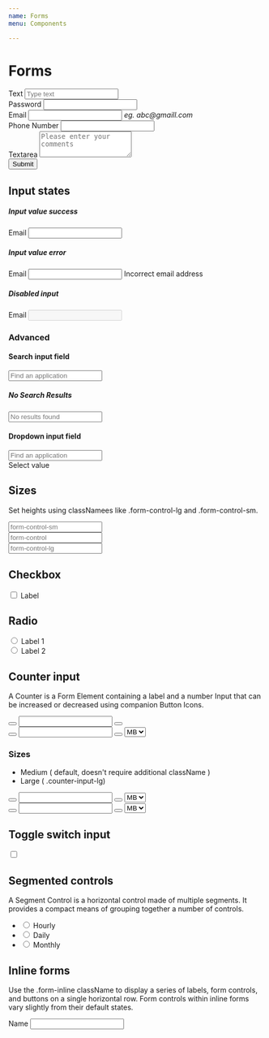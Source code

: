 ```yaml
---
name: Forms
menu: Components

---
```


# Forms

<Playground>
<form>
    <div className="form-group">
        <label className="form-control-label">
            Text
        </label>
        <input type="text" className="form-control" placeholder="Type text" />
    </div>
    <div className="form-group">
        <label className="form-control-label">
            Password
        </label>
        <input type="password" className="form-control" />
    </div>
    <div className="form-group">
        <label className="form-control-label">
            Email
        </label>
        <input type="email" className="form-control" />
        <span className="small"><i>eg. abc@gmaill.com</i></span>
    </div>
    <div className="form-group hide-spinner">
        <label className="form-control-label">
            Phone Number
        </label>
        <input type="number" className="form-control" />
    </div>
    <div className="form-group">
        <label>Textarea</label>
        <textarea className="form-control" placeholder="Please enter your comments" rows="3"></textarea>
    </div>
    <button className="btn btn-primary" data-dismiss="modal">
        Submit
    </button>
</form>
</Playground>

## Input states
<Playground>
<h5>Input value success</h5>
  <div className="form-group success">
      <label className="form-control-label">
          Email
      </label>
      <input type="text" className="form-control" defaultValue="xyz@gmail.com"/>
  </div>
<h5>Input value error</h5>
  <div className="form-group error">
      <label className="form-control-label">
          Email
      </label>
      <input type="text" className="form-control" defaultValue="xyz.com.com"/>
      <span className="small">Incorrect email address</span>
  </div> 
<h5>Disabled input</h5>
  <div className="form-group">
      <label className="form-control-label">
          Email
      </label>
      <input type="text" className="form-control" defaultValue="xyz@gmail.com" disabled/>
  </div>
</Playground>

### Advanced
#### Search input field
<Playground>
  <div className="input-search-icon_wrapper">
    <input className="form-control" placeholder="Find an application"/>
    <div className="input-search-icon">
    </div>
  </div>
<h5 className="mt-3">No Search Results</h5>
  <div className="input-search-icon_wrapper error">
    <input className="form-control" placeholder="No results found"/>
    <div className="input-search-icon">
    </div>
  </div>
</Playground>

#### Dropdown input field
<Playground>
  <div className="input-field_wrapper">
    <div><input className="form-control" placeholder="Find an application"/></div>
    <div className="input-field_dropdown">
        <div className="input-field_dropdown_content">
          <span>Select value</span>
          <div className="btn-light btn-flat collapsable-item-project" role="button">
            <i className="mi mi-chevron-down mi-1x"></i>
          </div>
        </div>
    </div>
  </div>
</Playground>

## Sizes
Set heights using classNamees like .form-control-lg and .form-control-sm.

<Playground>
<div className="form-group">
   <input className="form-control form-control-sm" placeholder="form-control-sm"/>
</div>
<div className="form-group">
   <input className="form-control" placeholder="form-control"/>
</div>
<div className="form-group">
   <input className="form-control form-control-lg" placeholder="form-control-lg"/>
</div>
</Playground>

## Checkbox
<Playground>
<div className="custom-control custom-checkbox">
  <input type="checkbox" className="custom-control-input" id="customCheck1"/>
  <label className="custom-control-label" htmlFor="customCheck1">Label</label>
</div>
</Playground>

## Radio
<Playground>
<div className="custom-control custom-radio">
  <input type="radio" id="customRadio1" name="customRadio" className="custom-control-input" defaultChecked="checked"/>
  <label className="custom-control-label" htmlFor="customRadio1">Label 1</label>
</div>
<div className="custom-control custom-radio">
  <input type="radio" id="customRadio2" name="customRadio" className="custom-control-input"/>
  <label className="custom-control-label" htmlFor="customRadio2">Label 2</label>
</div>
</Playground>

## Counter input

A Counter is a Form Element containing a label and a number Input that can be increased or decreased using companion Button Icons.

<Playground>
<div className="counter-input">
  <button className="btn"><i className="fa fa-minus" aria-hidden="true"></i></button>
    <input type="number" className="form-control" defaultValue="10"/>
    <button className="btn"><i className="fa fa-plus" aria-hidden="true"></i></button>
</div>

<div className="counter-input ml-4">
  <button className="btn"><i className="fa fa-minus" aria-hidden="true"></i></button>
    <input type="number" className="form-control counter-input-number-field" defaultValue="12"/>
    <button className="btn"><i className="fa fa-plus" aria-hidden="true"></i></button>
    <select id="sizes" className="form-control counter-input-select">
      <option defaultValue="MB">MB</option>
      <option defaultValue="GB">GB</option>
      <option defaultValue="TB">TB</option>
    </select>
</div>
</Playground>

### Sizes

<ul>
  <li>Medium ( default, doesn't require additional className )</li>
  <li>Large ( .counter-input-lg)</li>
</ul>

<Playground>
<div className="counter-input">
  <button className="btn"><i className="fa fa-minus" aria-hidden="true"></i></button>
    <input type="number" className="form-control counter-input-number-field" defaultValue="12"/>
    <button className="btn"><i className="fa fa-plus" aria-hidden="true"></i></button>
    <select id="sizes" className="form-control counter-input-select">
      <option defaultValue="MB">MB</option>
      <option defaultValue="GB">GB</option>
      <option defaultValue="TB">TB</option>
    </select>
</div>
<div className="counter-input chooser-input-lg ml-4">
  <button className="btn"><i className="fa fa-minus" aria-hidden="true"></i></button>
    <input type="number" className="form-control counter-input-number-field" defaultValue="12"/>
    <button className="btn"><i className="fa fa-plus" aria-hidden="true"></i></button>
    <select id="sizes" className="form-control counter-input-select">
      <option defaultValue="MB">MB</option>
      <option defaultValue="GB">GB</option>
      <option defaultValue="TB">TB</option>
    </select>
</div>
</Playground>

## Toggle switch input

<Playground>

<label className="switch">
  <input type="checkbox"/>
  <span className="slider round"></span>
</label>

</Playground>


## Segmented controls

A Segment Control is a horizontal control made of multiple segments. It provides a compact means of grouping together a number of controls.

<Playground>
<ul className="segmented-control">
	<li className="segmented-control__item">
		<input className="segmented-control__input" type="radio" defaultValue="3"   name="option" id="option-3" defaultChecked="checked"/>
		<label className="segmented-control__label" htmlFor="option-3">Hourly</label>
	</li>
	<li className="segmented-control__item">
		<input className="segmented-control__input" type="radio" defaultValue="4"   name="option" id="option-4" />
		<label className="segmented-control__label" htmlFor="option-4">Daily</label>
	</li>
	<li className="segmented-control__item">
		<input className="segmented-control__input" type="radio" defaultValue="5"   name="option" id="option-5" />
		<label className="segmented-control__label" htmlFor="option-5">Monthly</label>
	</li>
</ul>
</Playground>

## Inline forms
Use the .form-inline className to display a series of labels, form controls, and buttons on a single horizontal row. Form controls within inline forms vary slightly from their default states.
<Playground>
<form className="form-inline">
  <label>Name</label>
  <input type="text" className="form-control" />
</form>
</Playground>
